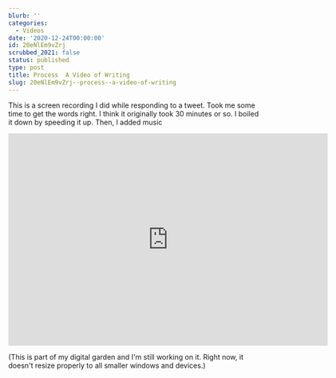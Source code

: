 ```yaml
---
blurb: ''
categories:
  - Videos
date: '2020-12-24T00:00:00'
id: 20eNlEm9vZrj
scrubbed_2021: false
status: published
type: post
title: Process  A Video of Writing
slug: 20eNlEm9vZrj--process--a-video-of-writing
---
```


This is a screen recording I did while responding to a tweet. Took me some time to get the words right. I think it originally took 30 minutes or so. I boiled it down by speeding it up. Then, I added music


<iframe src="https://player.vimeo.com/video/492273149" width="640" height="426" frameborder="0" allow="autoplay; fullscreen" allowfullscreen></iframe>


(This is part of my digital garden and I'm still working on it. Right now, it doesn't resize properly to all smaller windows and devices.)
